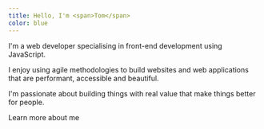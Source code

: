 ```yaml
---
title: Hello, I'm <span>Tom</span>
color: blue
---
```


I'm a web developer specialising in <span>front-end development</span> using JavaScript.

I enjoy using agile methodologies to build websites and web applications that are <span>performant</span>, <span>accessible</span> and <span>beautiful</span>.

I'm passionate about building things with real value that make things <span>better</span> for people.

<TextLink as="a" color={frontmatter.color} href="#work">Learn more about me</TextLink>
